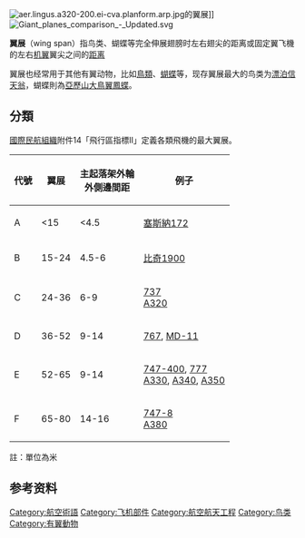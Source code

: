 [[File:aer.lingus.a320-200.ei-cva.planform.arp.jpg|thumb]]的翼展]]
[[File:Giant_planes_comparison_-_Updated.svg|thumb]]

'''翼展'''（wing span）指鸟类、蝴蝶等完全伸展翅膀时左右翅尖的距离或固定翼飞機的左右[[机翼|机翼]]翼尖之间的[[距离|距离]]

翼展也经常用于其他有翼动物，比如[[鳥類|鳥類]]、[[蝴蝶|蝴蝶]]等，现存翼展最大的鸟类为[[漂泊信天翁|漂泊信天翁]]，蝴蝶則為[[亞歷山大鳥翼鳳蝶|亞歷山大鳥翼鳳蝶]]。

==分類==
[[國際民航組織|國際民航組織]]附件14「飛行區指標II」定義各類飛機的最大翼展。
{| class="wikitable"
|-
! 代號 !!  翼展 !! 主起落架外輪<br>外側邊間距 !! 例子
|-
| A || <15 || <4.5 || [[塞斯納172|塞斯納172]]
|-
| B || 15-24 || 4.5-6 || [[比奇1900|比奇1900]]
|-
| C || 24-36 || 6-9 || [[波音737|737]]<br>[[A320|A320]]
|-
| D || 36-52 || 9-14 || [[波音767|767]], [[MD-11|MD-11]]
|-
| E || 52-65 || 9-14 || [[波音747|747-400]], [[波音777|777]]<br>[[A330|A330]], [[A340|A340]], [[A350|A350]]
|-
| F || 65-80 || 14-16 || [[747-8|747-8]]<br>[[A380|A380]]
|}
註：單位為米

==参考资料==
<references/>{{飞机结构}}

[[Category:航空術語|Category:航空術語]]
[[Category:飞机部件|Category:飞机部件]]
[[Category:航空航天工程|Category:航空航天工程]]
[[Category:鸟类|Category:鸟类]]
[[Category:有翼動物|Category:有翼動物]]